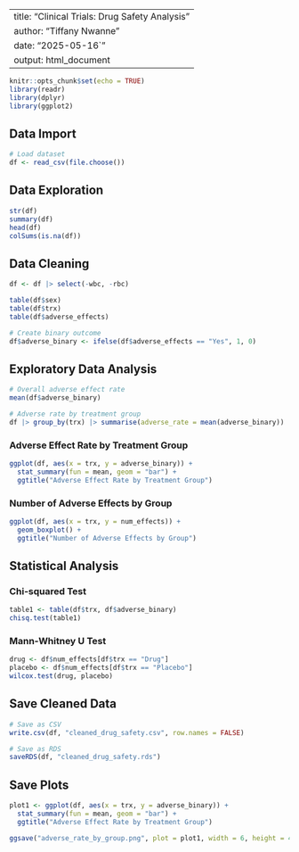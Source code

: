 
---
title: "Clinical Trials: Drug Safety Analysis"
author: "Tiffany Nwanne"
date: "2025-05-16`"
output: html_document
---

```r
knitr::opts_chunk$set(echo = TRUE)
library(readr)
library(dplyr)
library(ggplot2)
```

## Data Import

```r
# Load dataset
df <- read_csv(file.choose())
```

## Data Exploration

```r
str(df)
summary(df)
head(df)
colSums(is.na(df))
```

## Data Cleaning

```r
df <- df |> select(-wbc, -rbc)

table(df$sex)
table(df$trx)
table(df$adverse_effects)

# Create binary outcome
df$adverse_binary <- ifelse(df$adverse_effects == "Yes", 1, 0)
```

## Exploratory Data Analysis

```r
# Overall adverse effect rate
mean(df$adverse_binary)

# Adverse rate by treatment group
df |> group_by(trx) |> summarise(adverse_rate = mean(adverse_binary))
```

### Adverse Effect Rate by Treatment Group

```r
ggplot(df, aes(x = trx, y = adverse_binary)) +
  stat_summary(fun = mean, geom = "bar") +
  ggtitle("Adverse Effect Rate by Treatment Group")
```

### Number of Adverse Effects by Group

```r
ggplot(df, aes(x = trx, y = num_effects)) +
  geom_boxplot() +
  ggtitle("Number of Adverse Effects by Group")
```

## Statistical Analysis

### Chi-squared Test

```r
table1 <- table(df$trx, df$adverse_binary)
chisq.test(table1)
```

### Mann-Whitney U Test

```r
drug <- df$num_effects[df$trx == "Drug"]
placebo <- df$num_effects[df$trx == "Placebo"]
wilcox.test(drug, placebo)
```

## Save Cleaned Data 

```r
# Save as CSV
write.csv(df, "cleaned_drug_safety.csv", row.names = FALSE)

# Save as RDS
saveRDS(df, "cleaned_drug_safety.rds")
```

## Save Plots 

```r
plot1 <- ggplot(df, aes(x = trx, y = adverse_binary)) +
  stat_summary(fun = mean, geom = "bar") +
  ggtitle("Adverse Effect Rate by Treatment Group")

ggsave("adverse_rate_by_group.png", plot = plot1, width = 6, height = 4, dpi = 300)
```
